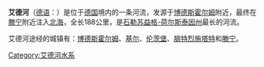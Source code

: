 {{unreferenced|time=2012-10-2}}
{{Infobox River
  | river_name      = 艾德河<br/>Eider
  | image_name      = EiderbeiTönning.JPG
  | image_size      = 300px
  | caption         = 
  | origin          = 
  | mouth           = 
  | basin_countries = 德国
  | length          = 188公里
  | elevation       = 
  | mouth_elevation = 
  | discharge       = 
  | watershed       = 
}}
'''艾德河'''（[[德语|德语]]：'''{{lang|de|Die Eider}}'''）是位于[[德国|德国]]境内的一条河流，发源于[[博德斯霍尔姆|博德斯霍尔姆]]附近，最终在[[滕宁|滕宁]]附近注入[[北海_(大西洋)|北海]]，全长188公里，是[[石勒苏益格-荷尔斯泰因州|石勒苏益格-荷尔斯泰因州]]最长的河流。

艾德河途经的城镇有：[[博德斯霍尔姆|博德斯霍尔姆]]、[[基尔|基尔]]、[[伦茨堡_(德国)|伦茨堡]]、[[腓特烈施塔特|腓特烈施塔特]]和[[滕宁|滕宁]]。

{{Authority control}}
{{Germany-stub}}

[[Category:艾德河水系|Category:艾德河水系]]